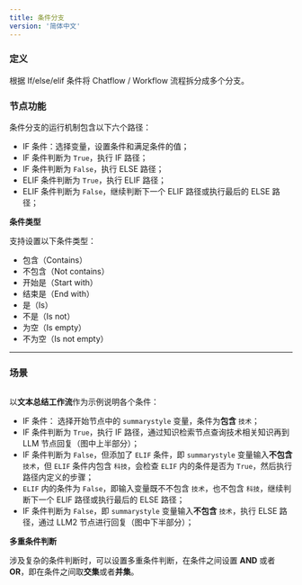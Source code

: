 ```yaml
---
title: 条件分支
version: '简体中文'
---
```


### 定义

根据 If/else/elif 条件将 Chatflow / Workflow 流程拆分成多个分支。

### 节点功能

条件分支的运行机制包含以下六个路径：

* IF 条件：选择变量，设置条件和满足条件的值；
* IF 条件判断为 `True`，执行 IF 路径；
* IF 条件判断为 `False`，执行 ELSE 路径；
* ELIF 条件判断为 `True`，执行 ELIF 路径；
* ELIF 条件判断为 `False`，继续判断下一个 ELIF 路径或执行最后的 ELSE 路径；

**条件类型**

支持设置以下条件类型：

* 包含（Contains）
* 不包含（Not contains）
* 开始是（Start with）
* 结束是（End with）
* 是（Is）
* 不是（Is not）
* 为空（Is empty）
* 不为空（Is not empty）

***

### 场景

<Frame>
  <img src="/zh-cn/user-guide/.gitbook/assets/zh-if-else-elif.png" alt="" />
</Frame>

以**文本总结工作流**作为示例说明各个条件：

* IF 条件： 选择开始节点中的 `summarystyle` 变量，条件为**包含** `技术`；
* IF 条件判断为 `True`，执行 IF 路径，通过知识检索节点查询技术相关知识再到 LLM 节点回复（图中上半部分）；
* IF 条件判断为 `False`，但添加了 `ELIF` 条件，即 `summarystyle` 变量输入**不包含**`技术`，但 `ELIF` 条件内包含 `科技`，会检查 `ELIF` 内的条件是否为 `True`，然后执行路径内定义的步骤；
* `ELIF` 内的条件为 `False`，即输入变量既不不包含 `技术`，也不包含 `科技`，继续判断下一个 ELIF 路径或执行最后的 ELSE 路径；
* IF 条件判断为 `False`，即 `summarystyle` 变量输入**不包含** `技术`，执行 ELSE 路径，通过 LLM2 节点进行回复（图中下半部分）；

**多重条件判断**

涉及复杂的条件判断时，可以设置多重条件判断，在条件之间设置 **AND** 或者 **OR**，即在条件之间取**交集**或者**并集**。

<Frame caption="多重条件判断" width="369">
  <img src="/zh-cn/user-guide/.gitbook/assets/image (73).png" alt="" />
</Frame>
